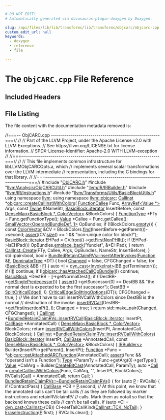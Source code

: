 ```yaml
---

# DO NOT EDIT!
# Automatically generated via docusaurus-plugin-doxygen by Doxygen.

slug: /api/files/lib/lib/transforms/lib/transforms/objcarc/objcarc-cpp
custom_edit_url: null
keywords:
  - doxygen
  - reference
  - file

---
```





# The `ObjCARC.cpp` File Reference

<DoxygenPage pluginConfig={pluginConfig}>



## Included Headers

<IncludesList>
<IncludesListItem
  filePath="ObjCARC.h"
  permalink="/docs/api/files/lib/lib/transforms/lib/transforms/objcarc/objcarc-h"
  isLocal="true" />
<IncludesListItem
  filePath="llvm/Analysis/ObjCARCUtil.h"
  permalink="/docs/api/files/include/include/llvm/include/llvm/analysis/objcarcutil-h"
  isLocal="true" />
<IncludesListItem
  filePath="llvm/IR/IRBuilder.h"
  permalink="/docs/api/files/include/include/llvm/include/llvm/ir/irbuilder-h"
  isLocal="true" />
<IncludesListItem
  filePath="llvm/IR/Instructions.h"
  permalink="/docs/api/files/include/include/llvm/include/llvm/ir/instructions-h"
  isLocal="true" />
<IncludesListItem
  filePath="llvm/Transforms/Utils/BasicBlockUtils.h"
  permalink="/docs/api/files/include/include/llvm/include/llvm/transforms/include/llvm/transforms/utils/basicblockutils-h"
  isLocal="true" />
</IncludesList>


## File Listing

The file content with the documentation metadata removed is:

<ProgramListing>

<Link id="l00001" /><CodeLine lineNumber="1"><span class="doxyHighlightComment">//===-- ObjCARC.cpp -------------------------------------------------------===//</span></CodeLine>
<Link id="l00002" /><CodeLine lineNumber="2"><span class="doxyHighlightComment">//</span></CodeLine>
<Link id="l00003" /><CodeLine lineNumber="3"><span class="doxyHighlightComment">// Part of the LLVM Project, under the Apache License v2.0 with LLVM Exceptions.</span></CodeLine>
<Link id="l00004" /><CodeLine lineNumber="4"><span class="doxyHighlightComment">// See https://llvm.org/LICENSE.txt for license information.</span></CodeLine>
<Link id="l00005" /><CodeLine lineNumber="5"><span class="doxyHighlightComment">// SPDX-License-Identifier: Apache-2.0 WITH LLVM-exception</span></CodeLine>
<Link id="l00006" /><CodeLine lineNumber="6"><span class="doxyHighlightComment">//</span></CodeLine>
<Link id="l00007" /><CodeLine lineNumber="7"><span class="doxyHighlightComment">//===----------------------------------------------------------------------===//</span></CodeLine>
<Link id="l00008" /><CodeLine lineNumber="8"><span class="doxyHighlightComment">//</span></CodeLine>
<Link id="l00009" /><CodeLine lineNumber="9"><span class="doxyHighlightComment">// This file implements common infrastructure for libLLVMObjCARCOpts.a, which</span></CodeLine>
<Link id="l00010" /><CodeLine lineNumber="10"><span class="doxyHighlightComment">// implements several scalar transformations over the LLVM intermediate</span></CodeLine>
<Link id="l00011" /><CodeLine lineNumber="11"><span class="doxyHighlightComment">// representation, including the C bindings for that library.</span></CodeLine>
<Link id="l00012" /><CodeLine lineNumber="12"><span class="doxyHighlightComment">//</span></CodeLine>
<Link id="l00013" /><CodeLine lineNumber="13"><span class="doxyHighlightComment">//===----------------------------------------------------------------------===//</span></CodeLine>
<Link id="l00014" /><CodeLine lineNumber="14"></CodeLine>
<Link id="l00015" /><CodeLine lineNumber="15"><span class="doxyHighlightPreprocessor">#include &quot;<a href="/docs/api/files/lib/lib/transforms/lib/transforms/objcarc/objcarc-h">ObjCARC.h</a>&quot;</span></CodeLine>
<Link id="l00016" /><CodeLine lineNumber="16"><span class="doxyHighlightPreprocessor">#include &quot;<a href="/docs/api/files/include/include/llvm/include/llvm/analysis/objcarcutil-h">llvm/Analysis/ObjCARCUtil.h</a>&quot;</span></CodeLine>
<Link id="l00017" /><CodeLine lineNumber="17"><span class="doxyHighlightPreprocessor">#include &quot;<a href="/docs/api/files/include/include/llvm/include/llvm/ir/irbuilder-h">llvm/IR/IRBuilder.h</a>&quot;</span></CodeLine>
<Link id="l00018" /><CodeLine lineNumber="18"><span class="doxyHighlightPreprocessor">#include &quot;<a href="/docs/api/files/include/include/llvm/include/llvm/ir/instructions-h">llvm/IR/Instructions.h</a>&quot;</span></CodeLine>
<Link id="l00019" /><CodeLine lineNumber="19"><span class="doxyHighlightPreprocessor">#include &quot;<a href="/docs/api/files/include/include/llvm/include/llvm/transforms/include/llvm/transforms/utils/basicblockutils-h">llvm/Transforms/Utils/BasicBlockUtils.h</a>&quot;</span></CodeLine>
<Link id="l00020" /><CodeLine lineNumber="20"></CodeLine>
<Link id="l00021" /><CodeLine lineNumber="21"><span class="doxyHighlightKeyword">using namespace </span><span class="doxyHighlight"><a href="/docs/api/namespaces/llvm">llvm</a>;</span></CodeLine>
<Link id="l00022" /><CodeLine lineNumber="22"><span class="doxyHighlightKeyword">using namespace </span><span class="doxyHighlight"><a href="/docs/api/namespaces/llvm/objcarc">llvm::objcarc</a>;</span></CodeLine>
<Link id="l00023" /><CodeLine lineNumber="23"></CodeLine>
<Link id="l00024" /><CodeLine lineNumber="24" lineLink="/docs/api/namespaces/llvm/objcarc/#a6be998a03774a37c14d7077897b53bc9"><span class="doxyHighlight"><a href="/docs/api/classes/llvm/callinst">CallInst</a> &#42;<a href="/docs/api/namespaces/llvm/objcarc/#a6be998a03774a37c14d7077897b53bc9">objcarc::createCallInstWithColors</a>(</span></CodeLine>
<Link id="l00025" /><CodeLine lineNumber="25"><span class="doxyHighlight">    <a href="/docs/api/classes/llvm/functioncallee">FunctionCallee</a> Func, <a href="/docs/api/classes/llvm/arrayref">ArrayRef&lt;Value &#42;&gt;</a> Args, </span><span class="doxyHighlightKeyword">const</span><span class="doxyHighlight"> <a href="/docs/api/classes/llvm/twine">Twine</a> &amp;NameStr,</span></CodeLine>
<Link id="l00026" /><CodeLine lineNumber="26"><span class="doxyHighlight">    <a href="/docs/api/classes/llvm/basicblock/#a98c0a84a5dfa8bce341c829709f171e5">BasicBlock::iterator</a> InsertBefore,</span></CodeLine>
<Link id="l00027" /><CodeLine lineNumber="27"><span class="doxyHighlight">    </span><span class="doxyHighlightKeyword">const</span><span class="doxyHighlight"> <a href="/docs/api/classes/llvm/densemap">DenseMap&lt;BasicBlock &#42;, ColorVector&gt;</a> &amp;BlockColors) &#123;</span></CodeLine>
<Link id="l00028" /><CodeLine lineNumber="28"><span class="doxyHighlight">  <a href="/docs/api/classes/llvm/functiontype">FunctionType</a> &#42;FTy = Func.getFunctionType();</span></CodeLine>
<Link id="l00029" /><CodeLine lineNumber="29"><span class="doxyHighlight">  <a href="/docs/api/classes/llvm/value">Value</a> &#42;Callee = Func.getCallee();</span></CodeLine>
<Link id="l00030" /><CodeLine lineNumber="30"><span class="doxyHighlight">  <a href="/docs/api/classes/llvm/smallvector">SmallVector&lt;OperandBundleDef, 1&gt;</a> OpBundles;</span></CodeLine>
<Link id="l00031" /><CodeLine lineNumber="31"></CodeLine>
<Link id="l00032" /><CodeLine lineNumber="32"><span class="doxyHighlight">  </span><span class="doxyHighlightKeywordFlow">if</span><span class="doxyHighlight"> (!BlockColors.<a href="/docs/api/classes/llvm/densemapbase/#a49c487a9395a6c384be8544cfb2cfccf">empty</a>()) &#123;</span></CodeLine>
<Link id="l00033" /><CodeLine lineNumber="33"><span class="doxyHighlight">    </span><span class="doxyHighlightKeyword">const</span><span class="doxyHighlight"> <a href="/docs/api/namespaces/llvm/#ac16c24df0637600996c9c6081da170a2">ColorVector</a> &amp;CV = BlockColors.<a href="/docs/api/classes/llvm/densemapbase/#a0c047f127ed4380a6f383d70bec4eb94">find</a>(InsertBefore-&gt;getParent())-&gt;second;</span></CodeLine>
<Link id="l00034" /><CodeLine lineNumber="34"><span class="doxyHighlight">    <a href="/docs/api/files/lib/lib/target/lib/target/amdgpu/silowercontrolflow-cpp/#a4868c5d81c5ccc98c47aeab6244346a0">assert</a>(CV.<a href="/docs/api/classes/llvm/tinyptrvector/#aac784c7664f3f6b8076756c6fb0eed74">size</a>() == 1 &amp;&amp; </span><span class="doxyHighlightStringLiteral">&quot;non-unique color for block!&quot;</span><span class="doxyHighlight">);</span></CodeLine>
<Link id="l00035" /><CodeLine lineNumber="35"><span class="doxyHighlight">    <a href="/docs/api/classes/llvm/basicblock/#a98c0a84a5dfa8bce341c829709f171e5">BasicBlock::iterator</a> EHPad = CV.<a href="/docs/api/classes/llvm/tinyptrvector/#a3a26404d33061e8aaeab39c490181389">front</a>()-&gt;<a href="/docs/api/classes/llvm/basicblock/#a362b5e6097732cbc0d2fb555a1f73400">getFirstNonPHIIt</a>();</span></CodeLine>
<Link id="l00036" /><CodeLine lineNumber="36"><span class="doxyHighlight">    </span><span class="doxyHighlightKeywordFlow">if</span><span class="doxyHighlight"> (EHPad-&gt;isEHPad())</span></CodeLine>
<Link id="l00037" /><CodeLine lineNumber="37"><span class="doxyHighlight">      OpBundles.<a href="/docs/api/classes/llvm/smallvectorimpl/#a396fcfee6914c76974b73c3d203da6a5">emplace&#95;back</a>(</span><span class="doxyHighlightStringLiteral">&quot;funclet&quot;</span><span class="doxyHighlight">, &amp;&#42;EHPad);</span></CodeLine>
<Link id="l00038" /><CodeLine lineNumber="38"><span class="doxyHighlight">  &#125;</span></CodeLine>
<Link id="l00039" /><CodeLine lineNumber="39"></CodeLine>
<Link id="l00040" /><CodeLine lineNumber="40"><span class="doxyHighlight">  </span><span class="doxyHighlightKeywordFlow">return</span><span class="doxyHighlight"> <a href="/docs/api/classes/llvm/callinst/#aa04721251be00370fbde6d21f47fed1a">CallInst::Create</a>(FTy, Callee, Args, OpBundles, NameStr, InsertBefore);</span></CodeLine>
<Link id="l00041" /><CodeLine lineNumber="41"><span class="doxyHighlight">&#125;</span></CodeLine>
<Link id="l00042" /><CodeLine lineNumber="42"></CodeLine>
<Link id="l00043" /><CodeLine lineNumber="43"><span class="doxyHighlight">std::pair&lt;bool, bool&gt;</span></CodeLine>
<Link id="l00044" /><CodeLine lineNumber="44" lineLink="/docs/api/classes/llvm/objcarc/bundledretainclaimrvs/#a8fdb3ab3875b4306157d47d84e972405"><span class="doxyHighlight"><a href="/docs/api/classes/llvm/objcarc/bundledretainclaimrvs/#a8fdb3ab3875b4306157d47d84e972405">BundledRetainClaimRVs::insertAfterInvokes</a>(<a href="/docs/api/classes/llvm/function">Function</a> &amp;<a href="/docs/api/files/lib/lib/support/md5-cpp/#a96d73bbd7af15cb1fc38c3f4a3bd82e9">F</a>, <a href="/docs/api/classes/llvm/dominatortree">DominatorTree</a> &#42;DT) &#123;</span></CodeLine>
<Link id="l00045" /><CodeLine lineNumber="45"><span class="doxyHighlight">  </span><span class="doxyHighlightKeywordType">bool</span><span class="doxyHighlight"> <a href="/docs/api/groups/arcopt/#gaa57b1a4e6a1c79233913139635169cf1">Changed</a> = </span><span class="doxyHighlightKeyword">false</span><span class="doxyHighlight">, CFGChanged = </span><span class="doxyHighlightKeyword">false</span><span class="doxyHighlight">;</span></CodeLine>
<Link id="l00046" /><CodeLine lineNumber="46"></CodeLine>
<Link id="l00047" /><CodeLine lineNumber="47"><span class="doxyHighlight">  </span><span class="doxyHighlightKeywordFlow">for</span><span class="doxyHighlight"> (<a href="/docs/api/classes/llvm/basicblock">BasicBlock</a> &amp;BB : <a href="/docs/api/files/lib/lib/support/md5-cpp/#a96d73bbd7af15cb1fc38c3f4a3bd82e9">F</a>) &#123;</span></CodeLine>
<Link id="l00048" /><CodeLine lineNumber="48"><span class="doxyHighlight">    </span><span class="doxyHighlightKeyword">auto</span><span class="doxyHighlight"> &#42;<a href="/docs/api/files/lib/lib/support/md5-cpp/#ac0eafdc9ee161b71e7af98af736952fd">I</a> = <a href="/docs/api/namespaces/llvm/#a22eeee01734061ac1b31ccd994c49eef">dyn&#95;cast&lt;InvokeInst&gt;</a>(BB.getTerminator());</span></CodeLine>
<Link id="l00049" /><CodeLine lineNumber="49"></CodeLine>
<Link id="l00050" /><CodeLine lineNumber="50"><span class="doxyHighlight">    </span><span class="doxyHighlightKeywordFlow">if</span><span class="doxyHighlight"> (!<a href="/docs/api/files/lib/lib/support/md5-cpp/#ac0eafdc9ee161b71e7af98af736952fd">I</a>)</span></CodeLine>
<Link id="l00051" /><CodeLine lineNumber="51"><span class="doxyHighlight">      </span><span class="doxyHighlightKeywordFlow">continue</span><span class="doxyHighlight">;</span></CodeLine>
<Link id="l00052" /><CodeLine lineNumber="52"></CodeLine>
<Link id="l00053" /><CodeLine lineNumber="53"><span class="doxyHighlight">    </span><span class="doxyHighlightKeywordFlow">if</span><span class="doxyHighlight"> (!<a href="/docs/api/namespaces/llvm/objcarc/#aefba9af2f61452f20f4c947b4c2e5f4e">objcarc::hasAttachedCallOpBundle</a>(<a href="/docs/api/files/lib/lib/support/md5-cpp/#ac0eafdc9ee161b71e7af98af736952fd">I</a>))</span></CodeLine>
<Link id="l00054" /><CodeLine lineNumber="54"><span class="doxyHighlight">      </span><span class="doxyHighlightKeywordFlow">continue</span><span class="doxyHighlight">;</span></CodeLine>
<Link id="l00055" /><CodeLine lineNumber="55"></CodeLine>
<Link id="l00056" /><CodeLine lineNumber="56"><span class="doxyHighlight">    <a href="/docs/api/classes/llvm/basicblock">BasicBlock</a> &#42;DestBB = <a href="/docs/api/files/lib/lib/support/md5-cpp/#ac0eafdc9ee161b71e7af98af736952fd">I</a>-&gt;getNormalDest();</span></CodeLine>
<Link id="l00057" /><CodeLine lineNumber="57"></CodeLine>
<Link id="l00058" /><CodeLine lineNumber="58"><span class="doxyHighlight">    </span><span class="doxyHighlightKeywordFlow">if</span><span class="doxyHighlight"> (!DestBB-&gt;<a href="/docs/api/classes/llvm/basicblock/#a59fb91d1691350f7d1b8e8a114e3f2a4">getSinglePredecessor</a>()) &#123;</span></CodeLine>
<Link id="l00059" /><CodeLine lineNumber="59"><span class="doxyHighlight">      <a href="/docs/api/files/lib/lib/target/lib/target/amdgpu/silowercontrolflow-cpp/#a4868c5d81c5ccc98c47aeab6244346a0">assert</a>(<a href="/docs/api/files/lib/lib/support/md5-cpp/#ac0eafdc9ee161b71e7af98af736952fd">I</a>-&gt;getSuccessor(0) == DestBB &amp;&amp;</span></CodeLine>
<Link id="l00060" /><CodeLine lineNumber="60"><span class="doxyHighlight">             </span><span class="doxyHighlightStringLiteral">&quot;the normal dest is expected to be the first successor&quot;</span><span class="doxyHighlight">);</span></CodeLine>
<Link id="l00061" /><CodeLine lineNumber="61"><span class="doxyHighlight">      DestBB = <a href="/docs/api/namespaces/llvm/#ab61955a622d233750894890e0704da5c">SplitCriticalEdge</a>(<a href="/docs/api/files/lib/lib/support/md5-cpp/#ac0eafdc9ee161b71e7af98af736952fd">I</a>, 0, <a href="/docs/api/structs/llvm/criticaledgesplittingoptions">CriticalEdgeSplittingOptions</a>(DT));</span></CodeLine>
<Link id="l00062" /><CodeLine lineNumber="62"><span class="doxyHighlight">      CFGChanged = </span><span class="doxyHighlightKeyword">true</span><span class="doxyHighlight">;</span></CodeLine>
<Link id="l00063" /><CodeLine lineNumber="63"><span class="doxyHighlight">    &#125;</span></CodeLine>
<Link id="l00064" /><CodeLine lineNumber="64"></CodeLine>
<Link id="l00065" /><CodeLine lineNumber="65"><span class="doxyHighlight">    </span><span class="doxyHighlightComment">// We don&#39;t have to call insertRVCallWithColors since DestBB is the normal</span></CodeLine>
<Link id="l00066" /><CodeLine lineNumber="66"><span class="doxyHighlight">    </span><span class="doxyHighlightComment">// destination of the invoke.</span></CodeLine>
<Link id="l00067" /><CodeLine lineNumber="67"><span class="doxyHighlight">    <a href="/docs/api/classes/llvm/objcarc/bundledretainclaimrvs/#ac38ccd8095fd94c6ed2cd2bd5b52082a">insertRVCall</a>(DestBB-&gt;<a href="/docs/api/classes/llvm/basicblock/#a161fd4e9fa5367f64c2a4c9e921c3ad3">getFirstInsertionPt</a>(), <a href="/docs/api/files/lib/lib/support/md5-cpp/#ac0eafdc9ee161b71e7af98af736952fd">I</a>);</span></CodeLine>
<Link id="l00068" /><CodeLine lineNumber="68"><span class="doxyHighlight">    <a href="/docs/api/groups/arcopt/#gaa57b1a4e6a1c79233913139635169cf1">Changed</a> = </span><span class="doxyHighlightKeyword">true</span><span class="doxyHighlight">;</span></CodeLine>
<Link id="l00069" /><CodeLine lineNumber="69"><span class="doxyHighlight">  &#125;</span></CodeLine>
<Link id="l00070" /><CodeLine lineNumber="70"></CodeLine>
<Link id="l00071" /><CodeLine lineNumber="71"><span class="doxyHighlight">  </span><span class="doxyHighlightKeywordFlow">return</span><span class="doxyHighlight"> std::make&#95;pair(<a href="/docs/api/groups/arcopt/#gaa57b1a4e6a1c79233913139635169cf1">Changed</a>, CFGChanged);</span></CodeLine>
<Link id="l00072" /><CodeLine lineNumber="72"><span class="doxyHighlight">&#125;</span></CodeLine>
<Link id="l00073" /><CodeLine lineNumber="73"></CodeLine>
<Link id="l00074" /><CodeLine lineNumber="74" lineLink="/docs/api/classes/llvm/objcarc/bundledretainclaimrvs/#ac38ccd8095fd94c6ed2cd2bd5b52082a"><span class="doxyHighlight"><a href="/docs/api/classes/llvm/callinst">CallInst</a> &#42;<a href="/docs/api/classes/llvm/objcarc/bundledretainclaimrvs/#ac38ccd8095fd94c6ed2cd2bd5b52082a">BundledRetainClaimRVs::insertRVCall</a>(<a href="/docs/api/classes/llvm/basicblock/#a98c0a84a5dfa8bce341c829709f171e5">BasicBlock::iterator</a> InsertPt,</span></CodeLine>
<Link id="l00075" /><CodeLine lineNumber="75"><span class="doxyHighlight">                                              <a href="/docs/api/classes/llvm/callbase">CallBase</a> &#42;AnnotatedCall) &#123;</span></CodeLine>
<Link id="l00076" /><CodeLine lineNumber="76"><span class="doxyHighlight">  <a href="/docs/api/classes/llvm/densemap">DenseMap&lt;BasicBlock &#42;, ColorVector&gt;</a> BlockColors;</span></CodeLine>
<Link id="l00077" /><CodeLine lineNumber="77"><span class="doxyHighlight">  </span><span class="doxyHighlightKeywordFlow">return</span><span class="doxyHighlight"> <a href="/docs/api/classes/llvm/objcarc/bundledretainclaimrvs/#af05a8bebb48f20e6824a961af831314c">insertRVCallWithColors</a>(InsertPt, AnnotatedCall, BlockColors);</span></CodeLine>
<Link id="l00078" /><CodeLine lineNumber="78"><span class="doxyHighlight">&#125;</span></CodeLine>
<Link id="l00079" /><CodeLine lineNumber="79"></CodeLine>
<Link id="l00080" /><CodeLine lineNumber="80" lineLink="/docs/api/classes/llvm/objcarc/bundledretainclaimrvs/#af05a8bebb48f20e6824a961af831314c"><span class="doxyHighlight"><a href="/docs/api/classes/llvm/callinst">CallInst</a> &#42;<a href="/docs/api/classes/llvm/objcarc/bundledretainclaimrvs/#af05a8bebb48f20e6824a961af831314c">BundledRetainClaimRVs::insertRVCallWithColors</a>(</span></CodeLine>
<Link id="l00081" /><CodeLine lineNumber="81"><span class="doxyHighlight">    <a href="/docs/api/classes/llvm/basicblock/#a98c0a84a5dfa8bce341c829709f171e5">BasicBlock::iterator</a> InsertPt, <a href="/docs/api/classes/llvm/callbase">CallBase</a> &#42;AnnotatedCall,</span></CodeLine>
<Link id="l00082" /><CodeLine lineNumber="82"><span class="doxyHighlight">    </span><span class="doxyHighlightKeyword">const</span><span class="doxyHighlight"> <a href="/docs/api/classes/llvm/densemap">DenseMap&lt;BasicBlock &#42;, ColorVector&gt;</a> &amp;BlockColors) &#123;</span></CodeLine>
<Link id="l00083" /><CodeLine lineNumber="83"><span class="doxyHighlight">  <a href="/docs/api/classes/llvm/irbuilder">IRBuilder&lt;&gt;</a> Builder(InsertPt-&gt;getParent(), InsertPt);</span></CodeLine>
<Link id="l00084" /><CodeLine lineNumber="84"><span class="doxyHighlight">  <a href="/docs/api/classes/llvm/function">Function</a> &#42;Func = &#42;<a href="/docs/api/namespaces/llvm/objcarc/#aaa634580f5cb9e54209fa554bf8fb388">objcarc::getAttachedARCFunction</a>(AnnotatedCall);</span></CodeLine>
<Link id="l00085" /><CodeLine lineNumber="85"><span class="doxyHighlight">  <a href="/docs/api/files/lib/lib/target/lib/target/amdgpu/silowercontrolflow-cpp/#a4868c5d81c5ccc98c47aeab6244346a0">assert</a>(Func &amp;&amp; </span><span class="doxyHighlightStringLiteral">&quot;operand isn&#39;t a Function&quot;</span><span class="doxyHighlight">);</span></CodeLine>
<Link id="l00086" /><CodeLine lineNumber="86"><span class="doxyHighlight">  <a href="/docs/api/classes/llvm/type">Type</a> &#42;ParamTy = Func-&gt;getArg(0)-&gt;getType();</span></CodeLine>
<Link id="l00087" /><CodeLine lineNumber="87"><span class="doxyHighlight">  <a href="/docs/api/classes/llvm/value">Value</a> &#42;CallArg = Builder.<a href="/docs/api/classes/llvm/irbuilderbase/#a932f08e32ea37a7019902ee467beb268">CreateBitCast</a>(AnnotatedCall, ParamTy);</span></CodeLine>
<Link id="l00088" /><CodeLine lineNumber="88"><span class="doxyHighlight">  </span><span class="doxyHighlightKeyword">auto</span><span class="doxyHighlight"> &#42;<a href="/docs/api/namespaces/llvm/objcarc/#a494b44abeacdfac8bb26d3203571d1c2ac3755e61202abd74da5885d2e9c9160e">Call</a> =</span></CodeLine>
<Link id="l00089" /><CodeLine lineNumber="89"><span class="doxyHighlight">      <a href="/docs/api/namespaces/llvm/objcarc/#a6be998a03774a37c14d7077897b53bc9">createCallInstWithColors</a>(Func, CallArg, </span><span class="doxyHighlightStringLiteral">&quot;&quot;</span><span class="doxyHighlight">, InsertPt, BlockColors);</span></CodeLine>
<Link id="l00090" /><CodeLine lineNumber="90"><span class="doxyHighlight">  RVCalls&#91;<a href="/docs/api/namespaces/llvm/objcarc/#a494b44abeacdfac8bb26d3203571d1c2ac3755e61202abd74da5885d2e9c9160e">Call</a>&#93; = AnnotatedCall;</span></CodeLine>
<Link id="l00091" /><CodeLine lineNumber="91"><span class="doxyHighlight">  </span><span class="doxyHighlightKeywordFlow">return</span><span class="doxyHighlight"> <a href="/docs/api/namespaces/llvm/objcarc/#a494b44abeacdfac8bb26d3203571d1c2ac3755e61202abd74da5885d2e9c9160e">Call</a>;</span></CodeLine>
<Link id="l00092" /><CodeLine lineNumber="92"><span class="doxyHighlight">&#125;</span></CodeLine>
<Link id="l00093" /><CodeLine lineNumber="93"></CodeLine>
<Link id="l00094" /><CodeLine lineNumber="94" lineLink="/docs/api/classes/llvm/objcarc/bundledretainclaimrvs/#af0f65b06080f99f68ed35a34fd759cf2"><span class="doxyHighlight"><a href="/docs/api/classes/llvm/objcarc/bundledretainclaimrvs/#af0f65b06080f99f68ed35a34fd759cf2">BundledRetainClaimRVs::~BundledRetainClaimRVs</a>() &#123;</span></CodeLine>
<Link id="l00095" /><CodeLine lineNumber="95"><span class="doxyHighlight">  </span><span class="doxyHighlightKeywordFlow">for</span><span class="doxyHighlight"> (</span><span class="doxyHighlightKeyword">auto</span><span class="doxyHighlight"> <a href="/docs/api/files/lib/lib/option/option-cpp/#a04665169063c8ca1f2ea96c27fc7c2b2">P</a> : RVCalls) &#123;</span></CodeLine>
<Link id="l00096" /><CodeLine lineNumber="96"><span class="doxyHighlight">    </span><span class="doxyHighlightKeywordFlow">if</span><span class="doxyHighlight"> (ContractPass) &#123;</span></CodeLine>
<Link id="l00097" /><CodeLine lineNumber="97"><span class="doxyHighlight">      <a href="/docs/api/classes/llvm/callbase">CallBase</a> &#42;CB = <a href="/docs/api/files/lib/lib/option/option-cpp/#a04665169063c8ca1f2ea96c27fc7c2b2">P</a>.second;</span></CodeLine>
<Link id="l00098" /><CodeLine lineNumber="98"><span class="doxyHighlight">      </span><span class="doxyHighlightComment">// At this point, we know that the annotated calls can&#39;t be tail calls</span></CodeLine>
<Link id="l00099" /><CodeLine lineNumber="99"><span class="doxyHighlight">      </span><span class="doxyHighlightComment">// as they are followed by marker instructions and retainRV/claimRV</span></CodeLine>
<Link id="l00100" /><CodeLine lineNumber="100"><span class="doxyHighlight">      </span><span class="doxyHighlightComment">// calls. Mark them as notail so that the backend knows these calls</span></CodeLine>
<Link id="l00101" /><CodeLine lineNumber="101"><span class="doxyHighlight">      </span><span class="doxyHighlightComment">// can&#39;t be tail calls.</span></CodeLine>
<Link id="l00102" /><CodeLine lineNumber="102"><span class="doxyHighlight">      </span><span class="doxyHighlightKeywordFlow">if</span><span class="doxyHighlight"> (</span><span class="doxyHighlightKeyword">auto</span><span class="doxyHighlight"> &#42;CI = <a href="/docs/api/namespaces/llvm/#a22eeee01734061ac1b31ccd994c49eef">dyn&#95;cast&lt;CallInst&gt;</a>(CB))</span></CodeLine>
<Link id="l00103" /><CodeLine lineNumber="103"><span class="doxyHighlight">        CI-&gt;setTailCallKind(<a href="/docs/api/classes/llvm/callinst/#ad682514c13f12f1a8d759d422fce6aefa876f2a1fd3dd74831f85634cb14b72fe">CallInst::TCK&#95;NoTail</a>);</span></CodeLine>
<Link id="l00104" /><CodeLine lineNumber="104"><span class="doxyHighlight">    &#125;</span></CodeLine>
<Link id="l00105" /><CodeLine lineNumber="105"></CodeLine>
<Link id="l00106" /><CodeLine lineNumber="106"><span class="doxyHighlight">    <a href="/docs/api/namespaces/llvm/objcarc/#af4e05bf48a81b884e707efa650560fbf">EraseInstruction</a>(<a href="/docs/api/files/lib/lib/option/option-cpp/#a04665169063c8ca1f2ea96c27fc7c2b2">P</a>.first);</span></CodeLine>
<Link id="l00107" /><CodeLine lineNumber="107"><span class="doxyHighlight">  &#125;</span></CodeLine>
<Link id="l00108" /><CodeLine lineNumber="108"></CodeLine>
<Link id="l00109" /><CodeLine lineNumber="109"><span class="doxyHighlight">  RVCalls.clear();</span></CodeLine>
<Link id="l00110" /><CodeLine lineNumber="110"><span class="doxyHighlight">&#125;</span></CodeLine>

</ProgramListing>


</DoxygenPage>

